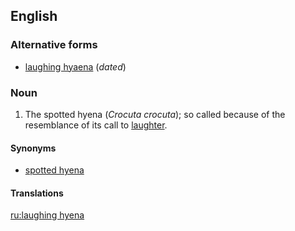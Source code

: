 ==English==

===Alternative forms===
*[[laughing hyaena]] (''dated'')

===Noun===
{{en-noun|sg=[[laugh]]ing [[hyena]]}}

# {{informal}} The spotted hyena (''Crocuta crocuta''); so called because of the resemblance of its call to [[laughter]].

====Synonyms====
*[[spotted hyena]]

====Translations====
{{trans-see|spotted hyena}}

[[ru:laughing hyena]]